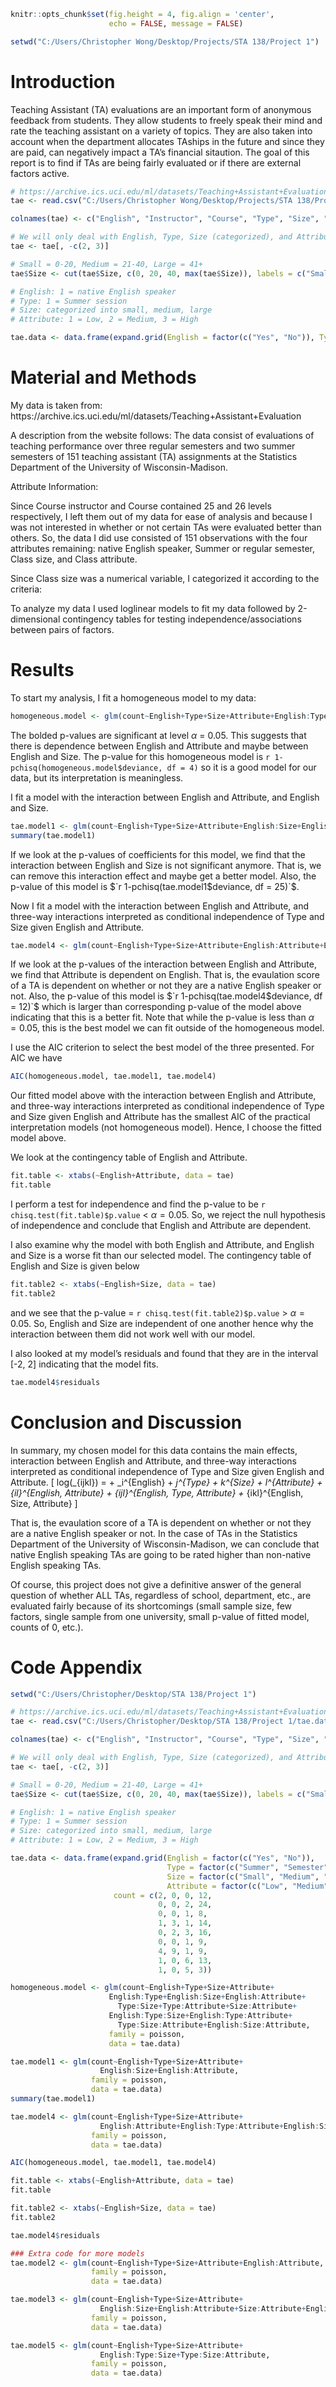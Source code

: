 ```r
knitr::opts_chunk$set(fig.height = 4, fig.align = 'center',
                      echo = FALSE, message = FALSE)
```

```r
setwd("C:/Users/Christopher Wong/Desktop/Projects/STA 138/Project 1")
```

# Introduction
Teaching Assistant (TA) evaluations are an important form of anonymous feedback from students. They allow students to freely speak their mind and rate the teaching assistant on a variety of topics. They are also taken into account when the department allocates TAships in the future and since they are paid, can negatively impact a TA's financial sitaution. The goal of this report is to find if TAs are being fairly evaluated or if there are external factors active.

```r
# https://archive.ics.uci.edu/ml/datasets/Teaching+Assistant+Evaluation
tae <- read.csv("C:/Users/Christopher Wong/Desktop/Projects/STA 138/Project 1/tae.data", header=FALSE)

colnames(tae) <- c("English", "Instructor", "Course", "Type", "Size", "Attribute")

# We will only deal with English, Type, Size (categorized), and Attribute
tae <- tae[, -c(2, 3)]

# Small = 0-20, Medium = 21-40, Large = 41+
tae$Size <- cut(tae$Size, c(0, 20, 40, max(tae$Size)), labels = c("Small", "Medium", "Large"))

# English: 1 = native English speaker
# Type: 1 = Summer session
# Size: categorized into small, medium, large
# Attribute: 1 = Low, 2 = Medium, 3 = High

tae.data <- data.frame(expand.grid(English = factor(c("Yes", "No")), Type = factor(c("Summer", "Semester")), Size = factor(c("Small", "Medium", "Large")), Attribute = factor(c("Low", "Medium", "High"))), count = c(2, 0, 0, 12, 0, 0, 2, 24, 0, 0, 1, 8, 1, 3, 1, 14, 0, 2, 3, 16, 0, 0, 1, 9, 4, 9, 1, 9, 1, 0, 6, 13, 1, 0, 5, 3))
```

# Material and Methods

My data is taken from: https://archive.ics.uci.edu/ml/datasets/Teaching+Assistant+Evaluation

A description from the website follows:
The data consist of evaluations of teaching performance over three regular semesters and two summer semesters of 151 teaching assistant (TA) assignments at the Statistics Department of the University of Wisconsin-Madison.

Attribute Information:
\begin{enumerate}
   \item Whether of not the TA is a native English speaker (binary)\\
          1=English speaker, 2=non-English speaker
   \item Course instructor (categorical, 25 categories)
   \item Course (categorical, 26 categories)
   \item Summer or regular semester (binary) 1=Summer, 2=Regular
   \item Class size (numerical)
   \item Class attribute (categorical) 1=Low, 2=Medium, 3=High
\end{enumerate}

Since Course instructor and Course contained 25 and 26 levels respectively, I left them out of my data for ease of analysis and because I was not interested in whether or not certain TAs were evaluated better than others. So, the data I did use consisted of 151 observations with the four attributes remaining: native English speaker, Summer or regular semester, Class size, and Class attribute.

Since Class size was a numerical variable, I categorized it according to the criteria:
\begin{itemize}
  \item (0, 20] = Small
  \item \relax[20, 40] = Medium
  \item \relax[41, 66] = Large
\end{itemize}

To analyze my data I used loglinear models to fit my data followed by 2-dimensional contingency tables for testing independence/associations between pairs of factors.

# Results

To start my analysis, I fit a homogeneous model to my data:
```r
homogeneous.model <- glm(count~English+Type+Size+Attribute+English:Type+English:Size+English:Attribute+Type:Size+Type:Attribute+Size:Attribute+English:Type:Size+English:Type:Attribute+Type:Size:Attribute+English:Size:Attribute, family = poisson, data = tae.data)
```
\begin{tabular}{|l|r|r|r|r|}
  \hline
                                  &     Estimate  & Std. Error   &    z value &  Pr(>|z|)\\
  \hline
EnglishYes:TypeSummer               &   21.0778523& 2.956478e+04&  7.129379e-04& 0.99943116\\
EnglishYes:SizeMedium               &   -1.2047651& 8.752406e-01& -1.376496e+00& 0.16866816\\
EnglishYes:SizeSmall                &   -3.1445198& 1.393518e+00& -2.256533e+00& \textbf{0.02403726}\\
EnglishYes:AttributeLow             &   -2.5902672& 1.287763e+00& -2.011447e+00& \textbf{0.04427824}\\
EnglishYes:AttributeMedium          &   -2.7080502& 1.282359e+00& -2.111772e+00& \textbf{0.03470598}\\
TypeSummer:SizeMedium               &   19.0393548& 2.956478e+04&  6.439877e-04& 0.99948617\\
TypeSummer:SizeSmall                &   22.6139265& 2.956478e+04&  7.648942e-04& 0.99938970\\
TypeSummer:AttributeLow             &  -63.1591736& 4.330945e+04& -1.458323e-03& 0.99883643\\
TypeSummer:AttributeMedium          &  -19.3194407& 3.898107e+04& -4.956108e-04& 0.99960456\\
SizeMedium:AttributeLow             &   -0.3420133& 7.605664e-01& -4.496824e-01& 0.65293946\\
SizeSmall:AttributeLow              &   -0.7291564& 8.049782e-01& -9.058089e-01& 0.36503703\\
SizeMedium:AttributeMedium          &   -0.8448470& 7.636365e-01& -1.106347e+00& 0.26857631\\
SizeSmall:AttributeMedium           &   -0.7166416& 7.888914e-01& -9.084161e-01& 0.36365845\\
EnglishYes:TypeSummer:SizeMedium    &  -19.6756758& 2.956478e+04& -6.655107e-04& 0.99946900\\
EnglishYes:TypeSummer:SizeSmall     &  -19.1384633& 2.956478e+04& -6.473400e-04& 0.99948350\\
EnglishYes:TypeSummer:AttributeLow  &   43.0547735& 2.975049e+04&  1.447196e-03& 0.99884531\\
EnglishYes:TypeSummer:AttributeMedium & -1.2127840& 1.734400e+00& -6.992529e-01& 0.48439397\\
TypeSummer:SizeMedium:AttributeLow    & -0.4304490& 4.929475e+04& -8.732147e-06& 0.99999303\\
TypeSummer:SizeSmall:AttributeLow     & 39.8395763& 3.785713e+04&  1.052366e-03& 0.99916033\\
TypeSummer:SizeMedium:AttributeMedium & 20.6872034& 3.898107e+04&  5.306987e-04& 0.99957656\\
TypeSummer:SizeSmall:AttributeMedium  & 17.9805688& 3.898107e+04&  4.612641e-04& 0.99963196\\
EnglishYes:SizeMedium:AttributeLow    &  0.7993000& 1.559716e+00&  5.124652e-01& 0.60832546\\
EnglishYes:SizeSmall:AttributeLow   &  -18.1689996& 2.103677e+04& -8.636781e-04& 0.99931088\\
EnglishYes:SizeMedium:AttributeMedium &  1.5910693& 1.511066e+00&  1.052945e+00& 0.29236619\\
EnglishYes:SizeSmall:AttributeMedium  &  3.0117102& 1.905269e+00&  1.580727e+00& 0.11394038\\
  \hline
\end{tabular}

The bolded p-values are significant at level $\alpha$ = 0.05. This suggests that there is dependence between English and Attribute and maybe between English and Size. The p-value for this homogeneous model is `r 1-pchisq(homogeneous.model$deviance, df = 4)` so it is a good model for our data, but its interpretation is meaningless.

I fit a model with the interaction between English and Attribute, and English and Size.
```r
tae.model1 <- glm(count~English+Type+Size+Attribute+English:Size+English:Attribute, family = poisson, data = tae.data)
summary(tae.model1)
```
If we look at the p-values of coefficients for this model, we find that the interaction between English and Size is not significant anymore. That is, we can remove this interaction effect and maybe get a better model. Also, the p-value of this model is $`r 1-pchisq(tae.model1$deviance, df = 25)`$.

Now I fit a model with the interaction between English and Attribute, and three-way interactions interpreted as conditional independence of Type and Size given English and Attribute.
```r
tae.model4 <- glm(count~English+Type+Size+Attribute+English:Attribute+English:Type:Attribute+English:Size:Attribute, family = poisson, data = tae.data)
```

\begin{tabular}{|l|r|r|r|r|}
  \hline
                                  &     Estimate  & Std. Error   &    z value &  Pr(>|z|)\\
  \hline
(Intercept)                         &   7.911e-01 & 5.864e-01 &  1.349 &  0.1773\\  
EnglishYes                          &   5.952e-01 & 7.337e-01 &  0.811 &  0.4173\\  
TypeSummer                          &  -1.609e+00 & 1.095e+00 & -1.469 &  0.1418\\  
SizeMedium                          &   1.099e+00 & 1.155e+00 &  0.951 &  0.3414\\  
SizeSmall                           &   6.931e-01 & 1.225e+00 &  0.566 &  0.5714\\  
AttributeLow                        &   1.288e+00 & 6.848e-01 &  1.881 &  0.0599 .\\
AttributeMedium                     &   1.285e+00 & 6.767e-01 &  1.900 &  0.0575 .\\
EnglishYes:AttributeLow             &  -3.185e+00 & 1.340e+00 & -2.376 &  0.0175 *\\
EnglishYes:AttributeMedium          &  -2.854e+00 & 1.298e+00 & -2.198 &  0.0279 *\\
EnglishNo:TypeSummer:AttributeHigh  &   5.878e-01 & 1.162e+00 & 0.506 &  0.6131\\  
EnglishYes:TypeSummer:AttributeHigh &   9.163e-01 & 1.204e+00 & 0.761 &  0.4467\\  
EnglishNo:TypeSummer:AttributeLow   &  -1.928e+01 & 3.135e+03 & -0.006  & 0.9951\\  
EnglishYes:TypeSummer:AttributeLow  &   1.204e+00 & 1.426e+00 &  0.844  & 0.3985\\  
EnglishNo:TypeSummer:AttributeMedium & -4.447e-01 & 1.194e+00 & -0.372  & 0.7096\\  
EnglishYes:TypeSummer:AttributeMedium   &      NA &        NA &     NA  &     NA\\  
EnglishNo:SizeMedium:AttributeHigh  &   3.677e-01 & 1.320e+00 &  0.278  & 0.7806\\  
EnglishYes:SizeMedium:AttributeHigh &  -9.445e-01 & 1.282e+00 & -0.737  & 0.4612\\  
EnglishNo:SizeSmall:AttributeHigh   &   1.099e+00 & 1.374e+00 &  0.799  & 0.4241\\  
EnglishYes:SizeSmall:AttributeHigh  &  -8.755e-01 & 1.366e+00 & -0.641  & 0.5217\\  
EnglishNo:SizeMedium:AttributeLow   &   9.015e-16 & 1.225e+00 &  0.000  & 1.0000\\  
EnglishYes:SizeMedium:AttributeLow  &  -4.055e-01 & 1.683e+00 & -0.241  & 0.8096\\  
EnglishNo:SizeSmall:AttributeLow    &  -2.877e-01 & 1.307e+00 & -0.220  & 0.8258\\  
EnglishYes:SizeSmall:AttributeLow   &   1.118e-15 & 1.732e+00 &  0.000  & 1.0000\\  
EnglishNo:SizeMedium:AttributeMedium &  -4.055e-01&  1.225e+00  &-0.331  & 0.7406\\  
EnglishYes:SizeMedium:AttributeMedium   &      NA  &       NA   &   NA   &    NA\\  
EnglishNo:SizeSmall:AttributeMedium &  -5.716e-02  &1.292e+00 & -0.044  & 0.9647\\  
EnglishYes:SizeSmall:AttributeMedium  &        NA   &      NA   &   NA    &   NA\\
  \hline
\end{tabular}

If we look at the p-values of the interaction between English and Attribute, we find that Attribute is dependent on English. That is, the evaulation score of a TA is dependent on whether or not they are a native English speaker or not. Also, the p-value of this model is $`r 1-pchisq(tae.model4$deviance, df = 12)`$ which is larger than corresponding p-value of the model above indicating that this is a better fit. Note that while the p-value is less than $\alpha = 0.05$, this is the best model we can fit outside of the homogeneous model.

I use the AIC criterion to select the best model of the three presented. For AIC we have
```r
AIC(homogeneous.model, tae.model1, tae.model4)
```
Our fitted model above with the interaction between English and Attribute, and three-way interactions interpreted as conditional independence of Type and Size given English and Attribute has the smallest AIC of the practical interpretation models (not homogeneous model). Hence, I choose the fitted model above.

We look at the contingency table of English and Attribute.
```r
fit.table <- xtabs(~English+Attribute, data = tae)
fit.table
```
I perform a test for independence and find the p-value to be `r chisq.test(fit.table)$p.value` < $\alpha = 0.05$. So, we reject the null hypothesis of independence and conclude that English and Attribute are dependent.

I also examine why the model with both English and Attribute, and English and Size is a worse fit than our selected model. The contingency table of English and Size is given below
```r
fit.table2 <- xtabs(~English+Size, data = tae)
fit.table2
```
and we see that the p-value = `r chisq.test(fit.table2)$p.value` > $\alpha = 0.05$. So, English and Size are independent of one another hence why the interaction between them did not work well with our model.

I also looked at my model's residuals and found that they are in the interval [-2, 2] indicating that the model fits.
```r
tae.model4$residuals
```

# Conclusion and Discussion

In summary, my chosen model for this data contains the main effects, interaction between English and Attribute, and three-way interactions interpreted as conditional independence of Type and Size given English and Attribute.
\[
  log(\mu_{ijkl}) = \lambda + \lambda_i^{English} + \lambda_j^{Type} + \lambda_k^{Size} + \lambda_l^{Attribute} + \lambda_{il}^{English, Attribute} + \lambda_{ijl}^{English, Type, Attribute} + \lambda_{ikl}^{English, Size, Attribute}
\]

That is, the evaulation score of a TA is dependent on whether or not they are a native English speaker or not. In the case of TAs in the Statistics Department of the University of Wisconsin-Madison, we can conclude that native English speaking TAs are going to be rated higher than non-native English speaking TAs.

Of course, this project does not give a definitive answer of the general question of whether ALL TAs, regardless of school, department, etc., are evaluated fairly because of its shortcomings (small sample size, few factors, single sample from one university, small p-value of fitted model, counts of 0, etc.).

\newpage

# Code Appendix
```r
setwd("C:/Users/Christopher/Desktop/STA 138/Project 1")

# https://archive.ics.uci.edu/ml/datasets/Teaching+Assistant+Evaluation
tae <- read.csv("C:/Users/Christopher/Desktop/STA 138/Project 1/tae.data", header=FALSE)

colnames(tae) <- c("English", "Instructor", "Course", "Type", "Size", "Attribute")

# We will only deal with English, Type, Size (categorized), and Attribute
tae <- tae[, -c(2, 3)]

# Small = 0-20, Medium = 21-40, Large = 41+
tae$Size <- cut(tae$Size, c(0, 20, 40, max(tae$Size)), labels = c("Small", "Medium", "Large"))

# English: 1 = native English speaker
# Type: 1 = Summer session
# Size: categorized into small, medium, large
# Attribute: 1 = Low, 2 = Medium, 3 = High

tae.data <- data.frame(expand.grid(English = factor(c("Yes", "No")), 
                                   Type = factor(c("Summer", "Semester")), 
                                   Size = factor(c("Small", "Medium", "Large")), 
                                   Attribute = factor(c("Low", "Medium", "High"))), 
                       count = c(2, 0, 0, 12,
                                 0, 0, 2, 24,
                                 0, 0, 1, 8,
                                 1, 3, 1, 14,
                                 0, 2, 3, 16,
                                 0, 0, 1, 9, 
                                 4, 9, 1, 9, 
                                 1, 0, 6, 13,
                                 1, 0, 5, 3))

homogeneous.model <- glm(count~English+Type+Size+Attribute+
                      English:Type+English:Size+English:Attribute+
                        Type:Size+Type:Attribute+Size:Attribute+
                      English:Type:Size+English:Type:Attribute+
                        Type:Size:Attribute+English:Size:Attribute, 
                      family = poisson, 
                      data = tae.data)

tae.model1 <- glm(count~English+Type+Size+Attribute+
                    English:Size+English:Attribute, 
                  family = poisson,
                  data = tae.data)
summary(tae.model1)

tae.model4 <- glm(count~English+Type+Size+Attribute+
                    English:Attribute+English:Type:Attribute+English:Size:Attribute,
                  family = poisson,
                  data = tae.data)

AIC(homogeneous.model, tae.model1, tae.model4)

fit.table <- xtabs(~English+Attribute, data = tae)
fit.table

fit.table2 <- xtabs(~English+Size, data = tae)
fit.table2

tae.model4$residuals

### Extra code for more models
tae.model2 <- glm(count~English+Type+Size+Attribute+English:Attribute,
                  family = poisson, 
                  data = tae.data)

tae.model3 <- glm(count~English+Type+Size+Attribute+
                    English:Size+English:Attribute+Size:Attribute+English:Size:Attribute,
                  family = poisson, 
                  data = tae.data)

tae.model5 <- glm(count~English+Type+Size+Attribute+
                    English:Type:Size+Type:Size:Attribute, 
                  family = poisson,
                  data = tae.data)
```
